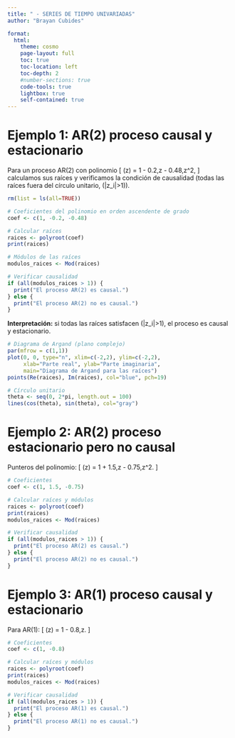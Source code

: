 ```yaml
---
title: " - SERIES DE TIEMPO UNIVARIADAS"
author: "Brayan Cubides"

format:
  html:
    theme: cosmo
    page-layout: full
    toc: true
    toc-location: left
    toc-depth: 2
    #number-sections: true
    code-tools: true
    lightbox: true
    self-contained: true  
---
```


# Ejemplo 1: AR(2) proceso causal y estacionario

Para un proceso AR(2) con polinomio
\[
\phi(z) = 1 - 0.2\,z - 0.48\,z^2,
\]
calculamos sus raíces y verificamos la condición de causalidad (todas las raíces fuera del círculo unitario, \(|z_i|>1\)).

```r
rm(list = ls(all=TRUE))

# Coeficientes del polinomio en orden ascendente de grado
coef <- c(1, -0.2, -0.48)

# Calcular raíces
raices <- polyroot(coef)
print(raices)

# Módulos de las raíces
modulos_raices <- Mod(raices)

# Verificar causalidad
if (all(modulos_raices > 1)) {
  print("El proceso AR(2) es causal.")
} else {
  print("El proceso AR(2) no es causal.")
}
```

**Interpretación:** si todas las raíces satisfacen \(|z_i|>1\), el proceso es causal y estacionario.

```r
# Diagrama de Argand (plano complejo)
par(mfrow = c(1,1))
plot(0, 0, type="n", xlim=c(-2,2), ylim=c(-2,2),
     xlab="Parte real", ylab="Parte imaginaria",
     main="Diagrama de Argand para las raíces")
points(Re(raices), Im(raices), col="blue", pch=19)

# Círculo unitario
theta <- seq(0, 2*pi, length.out = 100)
lines(cos(theta), sin(theta), col="gray")
```

# Ejemplo 2: AR(2) proceso estacionario pero **no** causal

Punteros del polinomio:
\[
\phi(z) = 1 + 1.5\,z - 0.75\,z^2.
\]

```r
# Coeficientes
coef <- c(1, 1.5, -0.75)

# Calcular raíces y módulos
raices <- polyroot(coef)
print(raices)
modulos_raices <- Mod(raices)

# Verificar causalidad
if (all(modulos_raices > 1)) {
  print("El proceso AR(2) es causal.")
} else {
  print("El proceso AR(2) no es causal.")
}
```

# Ejemplo 3: AR(1) proceso causal y estacionario

Para AR(1):
\[
\phi(z) = 1 - 0.8\,z.
\]

```r
# Coeficientes
coef <- c(1, -0.8)

# Calcular raíces y módulos
raices <- polyroot(coef)
print(raices)
modulos_raices <- Mod(raices)

# Verificar causalidad
if (all(modulos_raices > 1)) {
  print("El proceso AR(1) es causal.")
} else {
  print("El proceso AR(1) no es causal.")
}
```